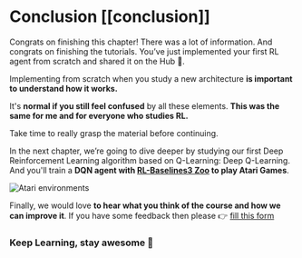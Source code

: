 # Conclusion [[conclusion]]

Congrats on finishing this chapter! There was a lot of information. And congrats on finishing the tutorials. You’ve just implemented your first RL agent from scratch and shared it on the Hub 🥳.

Implementing from scratch when you study a new architecture **is important to understand how it works.**

It's **normal if you still feel confused** by all these elements. **This was the same for me and for everyone who studies RL.**

Take time to really grasp the material before continuing.


In the next chapter, we’re going to dive deeper by studying our first Deep Reinforcement Learning algorithm based on Q-Learning: Deep Q-Learning. And you'll train a **DQN agent with <a href="https://github.com/DLR-RM/rl-baselines3-zoo">RL-Baselines3 Zoo</a> to play Atari Games**.


<img src="https://huggingface.co/datasets/huggingface-deep-rl-course/course-images/resolve/main/en/unit4/atari-envs.gif" alt="Atari environments"/>


Finally, we would love **to hear what you think of the course and how we can improve it**. If you have some feedback then please 👉  [fill this form](https://forms.gle/BzKXWzLAGZESGNaE9)

### Keep Learning, stay awesome 🤗